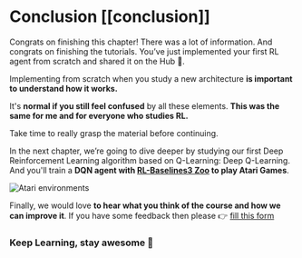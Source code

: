 # Conclusion [[conclusion]]

Congrats on finishing this chapter! There was a lot of information. And congrats on finishing the tutorials. You’ve just implemented your first RL agent from scratch and shared it on the Hub 🥳.

Implementing from scratch when you study a new architecture **is important to understand how it works.**

It's **normal if you still feel confused** by all these elements. **This was the same for me and for everyone who studies RL.**

Take time to really grasp the material before continuing.


In the next chapter, we’re going to dive deeper by studying our first Deep Reinforcement Learning algorithm based on Q-Learning: Deep Q-Learning. And you'll train a **DQN agent with <a href="https://github.com/DLR-RM/rl-baselines3-zoo">RL-Baselines3 Zoo</a> to play Atari Games**.


<img src="https://huggingface.co/datasets/huggingface-deep-rl-course/course-images/resolve/main/en/unit4/atari-envs.gif" alt="Atari environments"/>


Finally, we would love **to hear what you think of the course and how we can improve it**. If you have some feedback then please 👉  [fill this form](https://forms.gle/BzKXWzLAGZESGNaE9)

### Keep Learning, stay awesome 🤗